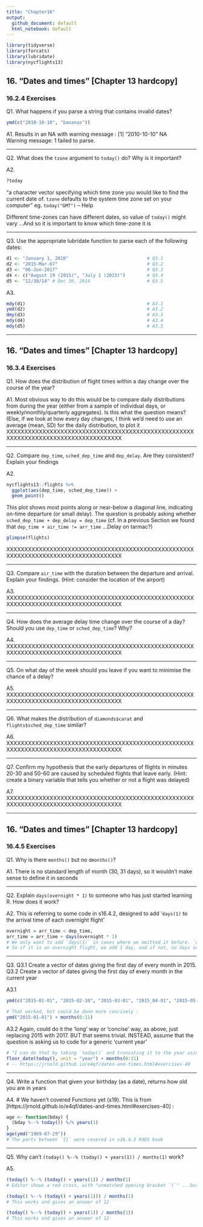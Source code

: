 ```yaml
---
title: "Chapter16"
output:
  github_document: default
  html_notebook: default
---
```


```r
library(tidyverse)
library(forcats)
library(lubridate)
library(nycflights13)
```


## 16. "Dates and times" [Chapter 13 hardcopy]
### 16.2.4 Exercises

Q1.
What happens if you parse a string that contains invalid dates?
```r
ymd(c("2010-10-10", "bananas"))
```

A1.
Results in an NA with warning message :
[1] "2010-10-10" NA          
Warning message: 1 failed to parse. 

-----------

Q2.
What does the `tzone` argument to `today()` do? Why is it important?

A2.
```r
?today
```

"a character vector specifying which time zone you would like to find the current date of. `tzone` defaults to the system time zone set on your computer" eg. `today("GMT")` -- Help

Different time-zones can have different dates, so value of `today()` might vary ...And so it is important to know which time-zone it is

-----------

Q3.
Use the appropriate lubridate function to parse each of the following dates:
```r
d1 <- "January 1, 2010"                             # Q3.1
d2 <- "2015-Mar-07"                                 # Q3.2
d3 <- "06-Jun-2017"                                 # Q3.3
d4 <- c("August 19 (2015)", "July 1 (2015)")        # Q3.4
d5 <- "12/30/14" # Dec 30, 2014                     # Q3.5
```

A3.
```r
mdy(d1)                                             # A3.1
ymd(d2)                                             # A3.2
dmy(d3)                                             # A3.3
mdy(d4)                                             # A3.4
mdy(d5)                                             # A3.5
```


----------

## 16. "Dates and times" [Chapter 13 hardcopy]
### 16.3.4 Exercises
  
Q1.
How does the distribution of flight times within a day change over the course of the year?

A1.
Most obvious way to do this would be to compare daily distributions from during the year (either from a sample of individual days, or weekly/monthly/quarterly aggregates). Is this what the question means? (Else, if we look at how every day changes, I think we'd need to use an average (mean, SD) for the daily distribution, to plot it
XXXXXXXXXXXXXXXXXXXXXXXXXXXXXXXXXXXXXXXXXXXXXXXXXXXXXXXXXXXXXXXXXXXXXXXXXXXXXXXXXXXX

-----------

Q2.
Compare `dep_time`, `sched_dep_time` and `dep_delay`. Are they consistent? Explain your findings

A2.
```r
nycflights13::flights %>%
  ggplot(aes(dep_time, sched_dep_time)) +
  geom_point()
```

This plot shows most points along or near-below a diagonal line, indicating on-time departure (or small delay).
The question is probably asking whether `sched_dep_time + dep_delay = dep_time`
(cf. In a previous Section we found that `dep_time + air_time != arr_time` ...Delay on tarmac?)
```r
glimpse(flights)
```

XXXXXXXXXXXXXXXXXXXXXXXXXXXXXXXXXXXXXXXXXXXXXXXXXXXXXXXXXXXXXXXXXXXXXXXXXXXXXXXXXXXX

-----------

Q3.
Compare `air_time` with the duration between the departure and arrival. Explain your findings. (Hint: consider the location of the airport)

A3.
XXXXXXXXXXXXXXXXXXXXXXXXXXXXXXXXXXXXXXXXXXXXXXXXXXXXXXXXXXXXXXXXXXXXXXXXXXXXXXXXXXXX

-----------

Q4.
How does the average delay time change over the course of a day? Should you use `dep_time` or `sched_dep_time`? Why?

A4.
XXXXXXXXXXXXXXXXXXXXXXXXXXXXXXXXXXXXXXXXXXXXXXXXXXXXXXXXXXXXXXXXXXXXXXXXXXXXXXXXXXXX

-----------

Q5.
On what day of the week should you leave if you want to minimise the chance of a delay?

A5.
XXXXXXXXXXXXXXXXXXXXXXXXXXXXXXXXXXXXXXXXXXXXXXXXXXXXXXXXXXXXXXXXXXXXXXXXXXXXXXXXXXXX

-----------

Q6.
What makes the distribution of `diamonds$carat` and `flights$sched_dep_time` similar?

A6.
XXXXXXXXXXXXXXXXXXXXXXXXXXXXXXXXXXXXXXXXXXXXXXXXXXXXXXXXXXXXXXXXXXXXXXXXXXXXXXXXXXXX

-----------

Q7.
Confirm my hypothesis that the early departures of flights in minutes 20-30 and 50-60 are caused by scheduled flights that leave early. (Hint: create a binary variable that tells you whether or not a flight was delayed)

A7.
XXXXXXXXXXXXXXXXXXXXXXXXXXXXXXXXXXXXXXXXXXXXXXXXXXXXXXXXXXXXXXXXXXXXXXXXXXXXXXXXXXXX


----------

## 16. "Dates and times" [Chapter 13 hardcopy]
### 16.4.5 Exercises

Q1. Why is there `months()` but no `dmonths()`?

A1. There is no standard length of month (30, 31 days), so it wouldn't make sense to define it in seconds

-----------

Q2.
Explain `days(overnight * 1)` to someone who has just started learning R. How does it work?

A2.
This is referring to some code in s16.4.2, designed to add '`days(1)` to the arrival time of each overnight flight'

```r
overnight = arr_time < dep_time,
arr_time = arr_time + days(overnight * 1)
# We only want to add `days(1)` in cases where we omitted it before. `overnight` is TRUE (1) or FALSE (0).
# So if it is an overnight flight, we add 1 day, and if not, no days are added
```

-----------

Q3.
Q3.1 Create a vector of dates giving the first day of every month in 2015.
Q3.2 Create a vector of dates giving the first day of every month in the current year

A3.1
```r
ymd(c("2015-01-01", "2015-02-10", "2015-03-01", "2015_04-01", "2015-05-01", "2015-06-01", "2015-07-01", "2015-08-10", "2015-09-01", "2015_10-01", "2015-11-01", "2015-12-01"))

# That worked, but could be done more concisely :
ymd("2015-01-01") + months(0:11)
```


A3.2
Again, could do it the 'long' way or 'concise' way, as above, just replacing 2015 with 2017. BUT that seems trivial.
INSTEAD, assume that the question is asking us to code for a generic 'current year'

```r
# "I can do that by taking `today()` and truncating it to the year using `floor_date`" :
floor_date(today(), unit = "year") + months(0:11)
# -- https://jrnold.github.io/e4qf/dates-and-times.html#exercises-40
```

-----------

Q4.
Write a function that given your birthday (as a date), returns how old you are in years

A4.
# We haven't covered Functions yet (s19). This is from [https://jrnold.github.io/e4qf/dates-and-times.html#exercises-40] :
```r
age <- function(bday) {
  (bday %--% today()) %/% years(1)
}
age(ymd("1969-07-29"))
# The parts between `{}` were covered in s16.4.3 R4DS book
```

-----------

Q5.
Why can’t `(today() %--% (today() + years(1)) / months(1)` work?

A5.
```r
(today() %--% (today() + years(1)) / months(1)
# Editor shows a red cross, with "unmatched opening bracket `(`" ...but I don't think that was the intended error ...?
```

```r
(today() %--% (today() + years(1))) / months(1)
# This works and gives an answer of 12

(today() %--% (today() + years(1)) / months(1))
# This works and gives an answer of 12
```


